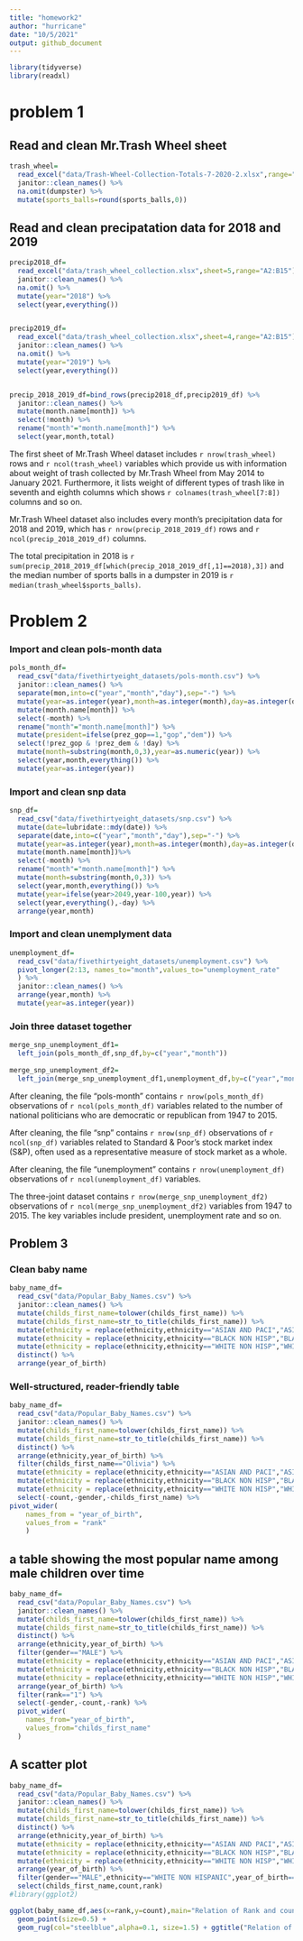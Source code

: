 ```yaml
---
title: "homework2"
author: "hurricane"
date: "10/5/2021"
output: github_document
---
```


```r
library(tidyverse)
library(readxl)
```

# problem 1

## Read and clean Mr.Trash Wheel sheet

```r
trash_wheel=
  read_excel("data/Trash-Wheel-Collection-Totals-7-2020-2.xlsx",range="A2:N535") %>%   
  janitor::clean_names() %>% 
  na.omit(dumpster) %>% 
  mutate(sports_balls=round(sports_balls,0)) 
```



## Read and clean precipatation data for 2018 and 2019
```r
precip2018_df=
  read_excel("data/trash_wheel_collection.xlsx",sheet=5,range="A2:B15") %>% 
  janitor::clean_names() %>% 
  na.omit() %>% 
  mutate(year="2018") %>% 
  select(year,everything())


precip2019_df=
  read_excel("data/trash_wheel_collection.xlsx",sheet=4,range="A2:B15") %>% 
  janitor::clean_names() %>% 
  na.omit() %>% 
  mutate(year="2019") %>% 
  select(year,everything())


precip_2018_2019_df=bind_rows(precip2018_df,precip2019_df) %>% 
  janitor::clean_names() %>% 
  mutate(month.name[month]) %>% 
  select(!month) %>% 
  rename("month"="month.name[month]") %>% 
  select(year,month,total) 


```

The first sheet of Mr.Trash Wheel dataset includes `r nrow(trash_wheel)` rows and `r ncol(trash_wheel)` variables which provide us with information about weight of trash collected by Mr.Trash Wheel from May 2014 to January 2021. Furthermore, it lists weight of different types of trash like in seventh and eighth columns which shows `r colnames(trash_wheel[7:8])` columns and so on.

Mr.Trash Wheel dataset also includes every month's precipitation data for 2018 and 2019, which has `r nrow(precip_2018_2019_df) ` rows and `r ncol(precip_2018_2019_df)` columns.


The total precipitation in 2018 is `r sum(precip_2018_2019_df[which(precip_2018_2019_df[,1]==2018),3])` and the median number of sports balls in a dumpster in 2019 is `r median(trash_wheel$sports_balls)`.









# Problem 2

### Import and clean pols-month data
```r
pols_month_df=
  read_csv("data/fivethirtyeight_datasets/pols-month.csv") %>% 
  janitor::clean_names() %>% 
  separate(mon,into=c("year","month","day"),sep="-") %>%
  mutate(year=as.integer(year),month=as.integer(month),day=as.integer(day)) %>% 
  mutate(month.name[month]) %>%
  select(-month) %>% 
  rename("month"="month.name[month]") %>% 
  mutate(president=ifelse(prez_gop==1,"gop","dem")) %>%
  select(!prez_gop & !prez_dem & !day) %>% 
  mutate(month=substring(month,0,3),year=as.numeric(year)) %>% 
  select(year,month,everything()) %>% 
  mutate(year=as.integer(year))

```
  
### Import and clean snp data
```r
snp_df=
  read_csv("data/fivethirtyeight_datasets/snp.csv") %>%
  mutate(date=lubridate::mdy(date)) %>% 
  separate(date,into=c("year","month","day"),sep="-") %>% 
  mutate(year=as.integer(year),month=as.integer(month),day=as.integer(day)) %>% 
  mutate(month.name[month])%>% 
  select(-month) %>% 
  rename("month"="month.name[month]") %>% 
  mutate(month=substring(month,0,3)) %>% 
  select(year,month,everything()) %>% 
  mutate(year=ifelse(year>2049,year-100,year)) %>% 
  select(year,everything(),-day) %>%
  arrange(year,month)

```


### Import and clean unemplyment data
```r
unemployment_df=
  read_csv("data/fivethirtyeight_datasets/unemployment.csv") %>% 
  pivot_longer(2:13, names_to="month",values_to="unemployment_rate"
  ) %>% 
  janitor::clean_names() %>% 
  arrange(year,month) %>% 
  mutate(year=as.integer(year))
```

### Join three dataset together
```r
merge_snp_unemployment_df1=
  left_join(pols_month_df,snp_df,by=c("year","month"))
  
merge_snp_unemployment_df2=
  left_join(merge_snp_unemployment_df1,unemployment_df,by=c("year","month"))
```

After cleaning, the file "pols-month"  contains `r nrow(pols_month_df)` observations of `r ncol(pols_month_df)` variables related to the number of national politicians who are democratic or republican from 1947 to 2015. 

After cleaning, the file “snp” contains `r nrow(snp_df)` observations of `r ncol(snp_df)` variables related to Standard & Poor’s stock market index (S&P), often used as a representative measure of stock market as a whole.

After cleaning, the file "unemployment" contains `r nrow(unemployment_df)` observations of `r ncol(unemployment_df)` variables.

The three-joint dataset contains `r nrow(merge_snp_unemployment_df2)` observations of `r ncol(merge_snp_unemployment_df2)` variables from 1947 to 2015. The key variables include president, unemployment rate and so on.


## Problem 3

### Clean baby name
```r
baby_name_df=
  read_csv("data/Popular_Baby_Names.csv") %>% 
  janitor::clean_names() %>% 
  mutate(childs_first_name=tolower(childs_first_name)) %>% 
  mutate(childs_first_name=str_to_title(childs_first_name)) %>% 
  mutate(ethnicity = replace(ethnicity,ethnicity=="ASIAN AND PACI","ASIAN AND PACIFIC ISLANDER")) %>% 
  mutate(ethnicity = replace(ethnicity,ethnicity=="BLACK NON HISP","BLACK NON HISPANIC")) %>% 
  mutate(ethnicity = replace(ethnicity,ethnicity=="WHITE NON HISP","WHITE NON HISPANIC")) %>% 
  distinct() %>% 
  arrange(year_of_birth)
```

### Well-structured, reader-friendly table 
```r
baby_name_df=
  read_csv("data/Popular_Baby_Names.csv") %>% 
  janitor::clean_names() %>% 
  mutate(childs_first_name=tolower(childs_first_name)) %>% 
  mutate(childs_first_name=str_to_title(childs_first_name)) %>% 
  distinct() %>% 
  arrange(ethnicity,year_of_birth) %>% 
  filter(childs_first_name=="Olivia") %>% 
  mutate(ethnicity = replace(ethnicity,ethnicity=="ASIAN AND PACI","ASIAN AND PACIFIC ISLANDER")) %>% 
  mutate(ethnicity = replace(ethnicity,ethnicity=="BLACK NON HISP","BLACK NON HISPANIC")) %>% 
  mutate(ethnicity = replace(ethnicity,ethnicity=="WHITE NON HISP","WHITE NON HISPANIC")) %>% 
  select(-count,-gender,-childs_first_name) %>% 
pivot_wider(
    names_from = "year_of_birth",
    values_from = "rank"
    ) 
```


## a table showing the most popular name among male children over time
```r
baby_name_df=
  read_csv("data/Popular_Baby_Names.csv") %>% 
  janitor::clean_names() %>% 
  mutate(childs_first_name=tolower(childs_first_name)) %>% 
  mutate(childs_first_name=str_to_title(childs_first_name)) %>% 
  distinct() %>% 
  arrange(ethnicity,year_of_birth) %>% 
  filter(gender=="MALE") %>% 
  mutate(ethnicity = replace(ethnicity,ethnicity=="ASIAN AND PACI","ASIAN AND PACIFIC ISLANDER")) %>% 
  mutate(ethnicity = replace(ethnicity,ethnicity=="BLACK NON HISP","BLACK NON HISPANIC")) %>% 
  mutate(ethnicity = replace(ethnicity,ethnicity=="WHITE NON HISP","WHITE NON HISPANIC")) %>% 
  arrange(year_of_birth) %>% 
  filter(rank=="1") %>% 
  select(-gender,-count,-rank) %>% 
  pivot_wider(
    names_from="year_of_birth",
    values_from="childs_first_name"
  ) 
```

## A scatter plot
```r
baby_name_df=
  read_csv("data/Popular_Baby_Names.csv") %>% 
  janitor::clean_names() %>% 
  mutate(childs_first_name=tolower(childs_first_name)) %>% 
  mutate(childs_first_name=str_to_title(childs_first_name)) %>% 
  distinct() %>% 
  arrange(ethnicity,year_of_birth) %>% 
  mutate(ethnicity = replace(ethnicity,ethnicity=="ASIAN AND PACI","ASIAN AND PACIFIC ISLANDER")) %>% 
  mutate(ethnicity = replace(ethnicity,ethnicity=="BLACK NON HISP","BLACK NON HISPANIC")) %>% 
  mutate(ethnicity = replace(ethnicity,ethnicity=="WHITE NON HISP","WHITE NON HISPANIC")) %>% 
  arrange(year_of_birth) %>% 
  filter(gender=="MALE",ethnicity=="WHITE NON HISPANIC",year_of_birth=="2016") %>%
  select(childs_first_name,count,rank)
#library(ggplot2)

ggplot(baby_name_df,aes(x=rank,y=count),main="Relation of Rank and count of Name  Scatter Plot") + 
  geom_point(size=0.5) +
  geom_rug(col="steelblue",alpha=0.1, size=1.5) + ggtitle("Relation of Rank and count of Name  Scatter Plot")



```

